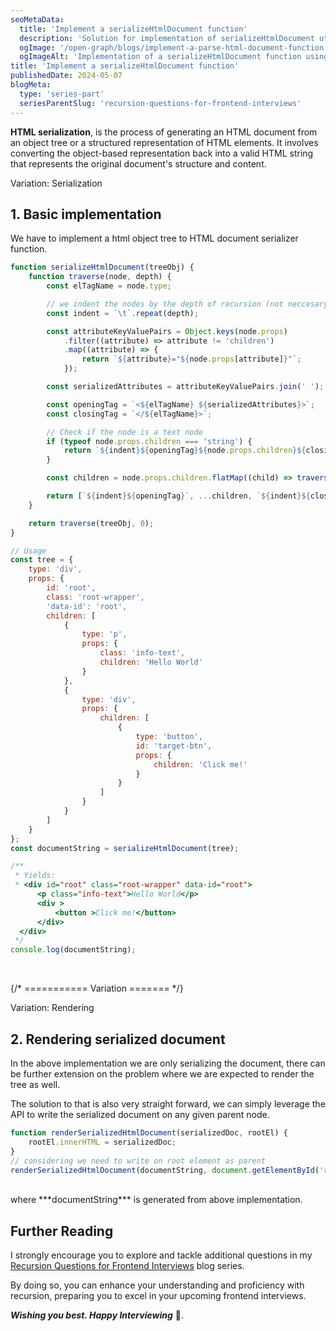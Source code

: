 ```yaml
---
seoMetaData:
  title: 'Implement a serializeHtmlDocument function'
  description: 'Solution for implementation of serializeHtmlDocument utility function question using recursion asked in frontend interviews.'
  ogImage: '/open-graph/blogs/implement-a-parse-html-document-function.webp'
  ogImageAlt: 'Implementation of a serializeHtmlDocument function using recursion'
title: 'Implement a serializeHtmlDocument function'
publishedDate: 2024-05-07
blogMeta:
  type: 'series-part'
  seriesParentSlug: 'recursion-questions-for-frontend-interviews'
---
```


**HTML serialization**, is the process of generating an HTML document from an object tree or a structured representation of HTML elements. It involves converting the object-based representation back into a valid HTML string that represents the original document's structure and content.

<section>
<SubHeading>Variation: Serialization</SubHeading>

## 1. Basic implementation

We have to implement a html object tree to HTML document serializer function.

```js title="./src/serializeHtmlDocument.js"
function serializeHtmlDocument(treeObj) {
	function traverse(node, depth) {
		const elTagName = node.type;

		// we indent the nodes by the depth of recursion (not neccesary just a nice addition)
		const indent = `\t`.repeat(depth);

		const attributeKeyValuePairs = Object.keys(node.props)
			.filter((attribute) => attribute != 'children')
			.map((attribute) => {
				return `${attribute}="${node.props[attribute]}"`;
			});

		const serializedAttributes = attributeKeyValuePairs.join(' ');

		const openingTag = `<${elTagName} ${serializedAttributes}>`;
		const closingTag = `</${elTagName}>`;

		// Check if the node is a text node
		if (typeof node.props.children === 'string') {
			return `${indent}${openingTag}${node.props.children}${closingTag}`;
		}

		const children = node.props.children.flatMap((child) => traverse(child, depth + 1));

		return [`${indent}${openingTag}`, ...children, `${indent}${closingTag}`].join('\n');
	}

	return traverse(treeObj, 0);
}

// Usage
const tree = {
	type: 'div',
	props: {
		id: 'root',
		class: 'root-wrapper',
		'data-id': 'root',
		children: [
			{
				type: 'p',
				props: {
					class: 'info-text',
					children: 'Hello World'
				}
			},
			{
				type: 'div',
				props: {
					children: [
						{
							type: 'button',
							id: 'target-btn',
							props: {
								children: 'Click me!'
							}
						}
					]
				}
			}
		]
	}
};
const documentString = serializeHtmlDocument(tree);

/**
 * Yields: 
 * <div id="root" class="root-wrapper" data-id="root">
	  <p class="info-text">Hello World</p>
	  <div >
		  <button >Click me!</button>
	  </div>
  </div>
 */
console.log(documentString);
```

</section>

<br />

{/* =========== Variation ======= */}

<section>
<SubHeading>Variation: Rendering</SubHeading>

## 2. Rendering serialized document

In the above implementation we are only serializing the document, there can be further extension on the problem where we are expected to render the tree as well.

The solution to that is also very straight forward, we can simply leverage the <InlineCode code="el.innerHTML"/> API to write the serialized document on any given parent node.

```js title="./src/renderSerializedHtmlDocument.js" mark="documentString"
function renderSerializedHtmlDocument(serializedDoc, rootEl) {
	rootEl.innerHTML = serializedDoc;
}
// considering we need to write on root element as parent
renderSerializedHtmlDocument(documentString, document.getElementById('root'));
```

<br />
where ***documentString*** is generated from above implementation.

</section>

## Further Reading

I strongly encourage you to explore and tackle additional questions in my [Recursion Questions for Frontend Interviews](/blog/recursion-questions-for-frontend-interviews/ 'Find more question on recursion in the recursion questions for frontend interviews blog series') blog series.

By doing so, you can enhance your understanding and proficiency with recursion, preparing you to excel in your upcoming frontend interviews.

**_Wishing you best. Happy Interviewing_** 🫡.

